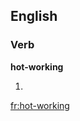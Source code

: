 ==English==
===Verb===
'''hot-working'''
# {{present participle of|[[hot-work]]}}

[[fr:hot-working]]